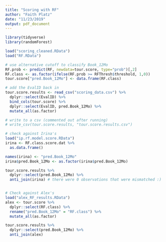 ```yaml
---
title: "Scoring with RF"
author: "Faith Platz"
date: "11/23/2019"
output: pdf_document
---
```


```r
library(tidyverse)
library(randomForest)
```


```r
load("scoring_cleaned.RData")
load("RF.RData")

# use alternative cutoff to classify Book_12Mo
RF.prob <- predict(RF, newdata=tour.score, type="prob")[,2]
RF.class <- as.factor(ifelse(RF.prob >= RFThresh$threshold, 1,0))
tour.score["pred.Book_12Mo"] <- data.frame(RF.class)

# add the EvalID back in
tour.score.results <- read_csv("scoring_data.csv") %>% 
  dplyr::select(EvalID) %>% 
  bind_cols(tour.score) %>%
  dplyr::select(EvalID, pred.Book_12Mo) %>% 
  mutate_all(as.factor)

# write to a csv (commented out after running)
# write_csv(tour.score.results, "tour.score.results.csv")
```


```r
# check against Irina's
load("ip.rf.model.score.RData")
irina <- RF.class.score.dat %>%
  as.data.frame()

names(irina) <- "pred.Book_12Mo"
irina$pred.Book_12Mo <- as.factor(irina$pred.Book_12Mo)

tour.score.results %>% 
  dplyr::select(pred.Book_12Mo) %>% 
  anti_join(irina) # there were 0 observations that were mismatched :)


# Check against Alex's
load("alex_RF_results.RData")
alex <- tour.score %>%
  dplyr::select(RF.class) %>% 
  rename("pred.Book_12Mo" = "RF.class") %>% 
  mutate_all(as.factor)

tour.score.results %>% 
  dplyr::select(pred.Book_12Mo) %>% 
  anti_join(alex) 
```


